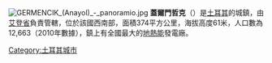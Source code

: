 {{coord|37.8706|27.5994|type:city|format=dms|display=title}}
[[Image:GERMENCIK_(Anayol)_-_panoramio.jpg|thumb]]
'''蓋爾門哲克'''（{{lang-tr|Germencik}}）是[[土耳其|土耳其]]的城鎮，由[[艾登省|艾登省]]負責管轄，位於該國西南部，面積374平方公里，海拔高度61米，人口數為12,663（2010年數據），鎮上有全國最大的[[地熱能|地熱能]]發電廠。

{{Turkey-geo-stub}}

[[Category:土耳其城市|Category:土耳其城市]]